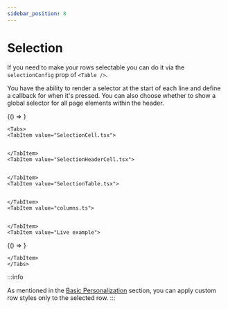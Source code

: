 ```yaml
---
sidebar_position: 8
---
```



# Selection

If you need to make your rows selectable you can do it via the `selectionConfig` prop of `<Table />`.

You have the ability to render a selector at the start of each line and define a callback for when it's pressed.
You can also choose whether to show a global selector for all page elements within the header.

<BrowserOnly>{() => <ApiTable data={selectionProps} />}</BrowserOnly>
<br />

```mdx-code-block
<Tabs>
<TabItem value="SelectionCell.tsx">
```

```tsx file=../src/examples/selection/SelectionCell.tsx#L2-L15

```

```mdx-code-block
</TabItem>
<TabItem value="SelectionHeaderCell.tsx">
```

```tsx file=../src/examples/selection/SelectionHeaderCell.tsx#L2-L15

```

```mdx-code-block
</TabItem>
<TabItem value="SelectionTable.tsx">
```

```tsx file=../src/examples/selection/Selection1Table.tsx#L8-L35

```

```mdx-code-block
</TabItem>
<TabItem value="columns.ts">
```

```tsx file=../src/examples/selection/columns.ts#L4-

```

```mdx-code-block
</TabItem>
<TabItem value="Live example">
```

<BrowserOnly>{() => <Selection1Table />}</BrowserOnly>

```mdx-code-block
</TabItem>
</Tabs>
```

:::info

As mentioned in the [Basic Personalization](/basic-personalization#custom-row-style-depending-on-row-index) section,
you can apply custom row styles only to the selected row.
:::
